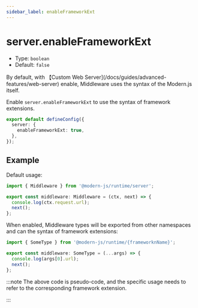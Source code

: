 ```yaml
---
sidebar_label: enableFrameworkExt
---
```


# server.enableFrameworkExt

- Type: `boolean`
- Default: `false`

By default, with 【Custom Web Server](/docs/guides/advanced-features/web-server) enable, Middleware uses the syntax of the Modern.js itself.

Enable `server.enableFrameworkExt` to use the syntax of framework extensions.

```ts title="modern.config.ts"
export default defineConfig({
  server: {
    enableFrameworkExt: true,
  },
});
```

## Example

Default usage:

```ts title="server/index.ts"
import { Middleware } from '@modern-js/runtime/server';

export const middleware: Middleware = (ctx, next) => {
  console.log(ctx.request.url);
  next();
};
```

When enabled, Middleware types will be exported from other namespaces and can the syntax of framework extensions:

```ts title="server/index.ts"
import { SomeType } from '@modern-js/runtime/{frameworknName}';

export const middleware: SomeType = (...args) => {
  console.log(args[0].url);
  next();
};
```

:::note
The above code is pseudo-code, and the specific usage needs to refer to the corresponding framework extension.

:::

